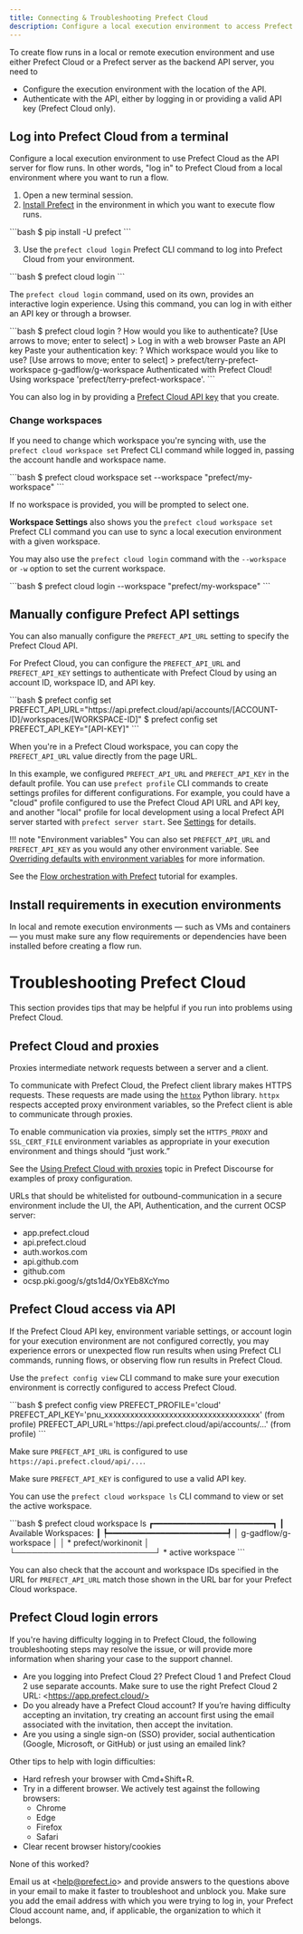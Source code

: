 ```yaml
---
title: Connecting & Troubleshooting Prefect Cloud
description: Configure a local execution environment to access Prefect Cloud.
---
```


To create flow runs in a local or remote execution environment and use either Prefect Cloud or a Prefect server as the backend API server, you need to  

- Configure the execution environment with the location of the API.
- Authenticate with the API, either by logging in or providing a valid API key (Prefect Cloud only).

## Log into Prefect Cloud from a terminal

Configure a local execution environment to use Prefect Cloud as the API server for flow runs. In other words, "log in" to Prefect Cloud from a local environment where you want to run a flow.

1. Open a new terminal session.
2. [Install Prefect](/3.0rc/getting-started/installation/) in the environment in which you want to execute flow runs.

<div class="terminal">
```bash
$ pip install -U prefect
```
</div>

3. Use the `prefect cloud login` Prefect CLI command to log into Prefect Cloud from your environment.

<div class="terminal">
```bash
$ prefect cloud login
```
</div>

The `prefect cloud login` command, used on its own, provides an interactive login experience. Using this command, you can log in with either an API key or through a browser.

<div class="terminal">
```bash
$ prefect cloud login
? How would you like to authenticate? [Use arrows to move; enter to select]
> Log in with a web browser
    Paste an API key
Paste your authentication key:
? Which workspace would you like to use? [Use arrows to move; enter to select]
> prefect/terry-prefect-workspace
    g-gadflow/g-workspace
Authenticated with Prefect Cloud! Using workspace 'prefect/terry-prefect-workspace'.
```
</div>

You can also log in by providing a [Prefect Cloud API key](../users/api-keys/) that you create.

### Change workspaces

If you need to change which workspace you're syncing with, use the `prefect cloud workspace set` Prefect CLI command while logged in, passing the account handle and workspace name.

<div class="terminal">
```bash
$ prefect cloud workspace set --workspace "prefect/my-workspace"
```
</div>

If no workspace is provided, you will be prompted to select one.

**Workspace Settings** also shows you the `prefect cloud workspace set` Prefect CLI command you can use to sync a local execution environment with a given workspace.

You may also use the `prefect cloud login` command with the `--workspace` or `-w` option to set the current workspace.

<div class="terminal">
```bash
$ prefect cloud login --workspace "prefect/my-workspace"
```
</div>

## Manually configure Prefect API settings

You can also manually configure the `PREFECT_API_URL` setting to specify the Prefect Cloud API.

For Prefect Cloud, you can configure the `PREFECT_API_URL` and `PREFECT_API_KEY` settings to authenticate with Prefect Cloud by using an account ID, workspace ID, and API key.

<div class="terminal">
```bash
$ prefect config set PREFECT_API_URL="https://api.prefect.cloud/api/accounts/[ACCOUNT-ID]/workspaces/[WORKSPACE-ID]"
$ prefect config set PREFECT_API_KEY="[API-KEY]"
```
</div>

When you're in a Prefect Cloud workspace, you can copy the `PREFECT_API_URL` value directly from the page URL.

In this example, we configured `PREFECT_API_URL` and `PREFECT_API_KEY` in the default profile. You can use `prefect profile` CLI commands to create settings profiles for different configurations. For example, you could have a "cloud" profile configured to use the Prefect Cloud API URL and API key, and another "local" profile for local development using a local Prefect API server started with `prefect server start`. See [Settings](/3.0rc/concepts/settings/) for details.

!!! note "Environment variables"
    You can also set `PREFECT_API_URL` and `PREFECT_API_KEY` as you would any other environment variable. See [Overriding defaults with environment variables](/3.0rc/concepts/settings/#overriding-defaults-with-environment-variables) for more information.

See the [Flow orchestration with Prefect](/3.0rc/tutorial/flows/) tutorial for examples.

## Install requirements in execution environments

In local and remote execution environments &mdash; such as VMs and containers &mdash; you must make sure any flow requirements or dependencies have been installed before creating a flow run.

# Troubleshooting Prefect Cloud

This section provides tips that may be helpful if you run into problems using Prefect Cloud.

## Prefect Cloud and proxies

Proxies intermediate network requests between a server and a client.

To communicate with Prefect Cloud, the Prefect client library makes HTTPS requests. These requests are made using the [`httpx`](https://www.python-httpx.org/) Python library. `httpx` respects accepted proxy environment variables, so the Prefect client is able to communicate through proxies.

To enable communication via proxies, simply set the `HTTPS_PROXY` and `SSL_CERT_FILE` environment variables as appropriate in your execution environment and things should “just work.”

See the [Using Prefect Cloud with proxies](https://discourse.prefect.io/t/using-prefect-cloud-with-proxies/1696) topic in Prefect Discourse for examples of proxy configuration.

URLs that should be whitelisted for outbound-communication in a secure environment include the UI, the API, Authentication, and the current OCSP server:  

- app.prefect.cloud
- api.prefect.cloud
- auth.workos.com
- api.github.com
- github.com
- ocsp.pki.goog/s/gts1d4/OxYEb8XcYmo

## Prefect Cloud access via API

If the Prefect Cloud API key, environment variable settings, or account login for your execution environment are not configured correctly, you may experience errors or unexpected flow run results when using Prefect CLI commands, running flows, or observing flow run results in Prefect Cloud.

Use the `prefect config view` CLI command to make sure your execution environment is correctly configured to access Prefect Cloud.

<div class="terminal">
```bash
$ prefect config view
PREFECT_PROFILE='cloud'
PREFECT_API_KEY='pnu_xxxxxxxxxxxxxxxxxxxxxxxxxxxxxxxxxxxx' (from profile)
PREFECT_API_URL='https://api.prefect.cloud/api/accounts/...' (from profile)
```
</div>

Make sure `PREFECT_API_URL` is configured to use `https://api.prefect.cloud/api/...`.

Make sure `PREFECT_API_KEY` is configured to use a valid API key.

You can use the `prefect cloud workspace ls` CLI command to view or set the active workspace.

<div class="terminal">
```bash
$ prefect cloud workspace ls
┏━━━━━━━━━━━━━━━━━━━━━━━━━┓
┃   Available Workspaces: ┃
┡━━━━━━━━━━━━━━━━━━━━━━━━━┩
│   g-gadflow/g-workspace │
│    * prefect/workinonit │
└─────────────────────────┘
    * active workspace
```
</div>

You can also check that the account and workspace IDs specified in the URL for `PREFECT_API_URL` match those shown in the URL bar for your Prefect Cloud workspace.

## Prefect Cloud login errors

If you're having difficulty logging in to Prefect Cloud, the following troubleshooting steps may resolve the issue, or will provide more information when sharing your case to the support channel.

- Are you logging into Prefect Cloud 2? Prefect Cloud 1 and Prefect Cloud 2 use separate accounts. Make sure to use the right Prefect Cloud 2 URL: \<https://app.prefect.cloud/>
- Do you already have a Prefect Cloud account? If you’re having difficulty accepting an invitation, try creating an account first using the email associated with the invitation, then accept the invitation.
- Are you using a single sign-on (SSO) provider, social authentication (Google, Microsoft, or GitHub) or just using an emailed link?

Other tips to help with login difficulties:

- Hard refresh your browser with Cmd+Shift+R.
- Try in a different browser. We actively test against the following browsers:
  - Chrome
  - Edge
  - Firefox
  - Safari
- Clear recent browser history/cookies

None of this worked?

Email us at \<help@prefect.io> and provide answers to the questions above in your email to make it faster to troubleshoot and unblock you. Make sure you add the email address with which you were trying to log in, your Prefect Cloud account name, and, if applicable, the organization to which it belongs.

